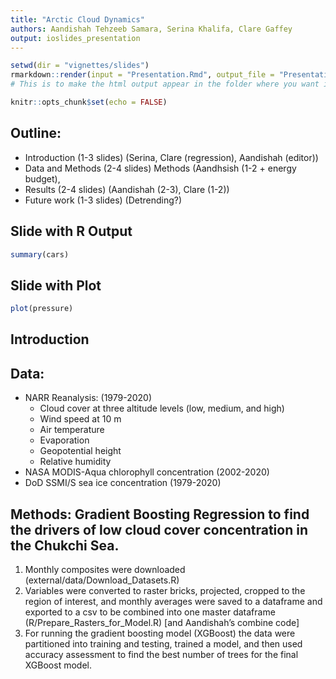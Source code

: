 ```yaml
---
title: "Arctic Cloud Dynamics"
authors: Aandishah Tehzeeb Samara, Serina Khalifa, Clare Gaffey
output: ioslides_presentation
---
```


```r
setwd(dir = "vignettes/slides")
rmarkdown::render(input = "Presentation.Rmd", output_file = "Presentation.html")
# This is to make the html output appear in the folder where you want it.
```

```r
knitr::opts_chunk$set(echo = FALSE)
```

## Outline:
- Introduction (1-3 slides) (Serina, Clare (regression), Aandishah (editor))
- Data and Methods (2-4 slides) Methods (Aandhsish (1-2 + energy budget), 
- Results (2-4 slides) (Aandishah (2-3), Clare (1-2))
- Future work (1-3 slides) (Detrending?)


## Slide with R Output

```r
summary(cars)
```

## Slide with Plot

```r
plot(pressure)
```

## Introduction

## Data:
- NARR Reanalysis: (1979-2020)
  - Cloud cover at three altitude levels (low, medium, and high)
  - Wind speed at 10 m
  - Air temperature
  - Evaporation
  - Geopotential height
  - Relative humidity
- NASA MODIS-Aqua chlorophyll concentration (2002-2020)
- DoD SSMI/S sea ice concentration (1979-2020)


## Methods: Gradient Boosting Regression to find the drivers of low cloud cover concentration in the Chukchi Sea. {.smaller}
1. Monthly composites were downloaded (external/data/Download_Datasets.R)
2. Variables were converted to raster bricks, projected, cropped to the region
    of interest, and monthly averages were saved to a dataframe and exported
    to a csv to be combined into one master dataframe 
    (R/Prepare_Rasters_for_Model.R) [and Aandishah's combine code]
3. For running the gradient boosting model (XGBoost) the data were partitioned 
    into training and testing, trained a model, and then used accuracy 
    assessment to find the best number of trees for the final XGBoost model.

